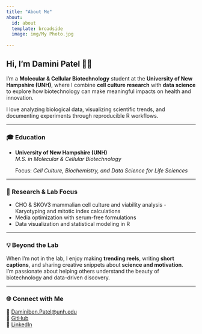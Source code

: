 ```yaml
---
title: "About Me"
about:
  id: about
  template: broadside
  image: img/My Photo.jpg
  
---
```


:::{#about}

## Hi, I’m Damini Patel 👩‍🔬

I’m a **Molecular & Cellular Biotechnology** student at the **University of New Hampshire (UNH)**, where I combine **cell culture research** with **data science** to explore how biotechnology can make meaningful impacts on health and innovation.  

I love analyzing biological data, visualizing scientific trends, and documenting experiments through reproducible R workflows.

---

### 🎓 Education

- **University of New Hampshire (UNH)**  
  *M.S. in Molecular & Cellular Biotechnology*  
  
  Focus: *Cell Culture, Biochemistry, and Data Science for Life Sciences*


---

### 🔬 Research & Lab Focus

- CHO & SKOV3 mammalian cell culture and viability analysis - Karyotyping and mitotic index calculations  
- Media optimization with serum-free formulations  
- Data visualization and statistical modeling in R  


---

### 💡 Beyond the Lab

When I’m not in the lab, I enjoy making **trending reels**, writing **short captions**, and sharing creative snippets about **science and motivation**.  
I’m passionate about helping others understand the beauty of biotechnology and data-driven discovery.


---


### 🌐 Connect with Me

📧 [Daminiben.Patel@unh.edu](mailto:Daminiben.Patel@unh.edu)  
💼 [GitHub](https://github.com/DaminiUNH)  
🔗 [LinkedIn](www.linkedin.com/in/damini-patelunh)  


:::